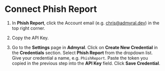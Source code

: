 # Connect Phish Report

1. In **Phish Report**, click the Account email (e.g. chris@admyral.dev) in the top right corner.

2. Copy the API Key.

3. Go to the **Settings** page in **Admyral**. Click on **Create New Credential** in the **Credentials** section. Select **Phish Report** from the dropdown list. Give your credential a name, e.g. `PhishReport`. Paste the token you copied in the previous step into the **API Key** field. Click **Save Credential**.
